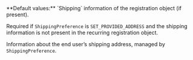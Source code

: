   
<ParamField body="Shipping" type="object" >
**Default values:** `Shipping` information of the registration object (if present).

Required if `ShippingPreference` is `SET_PROVIDED_ADDRESS` and the shipping information is not present in the recurring registration object.

Information about the end user’s shipping address, managed by `ShippingPreference`.
<Expandable title="properties">  
<FirstName />    
<LastName />  
<Address1 />  
</Expandable> 
</ParamField>